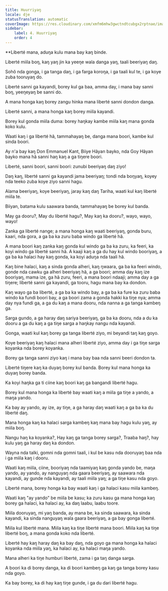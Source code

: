 ```yaml
---
title: Huurriyaŋ
locale: dje
statusTranslation: automatic
coverImage: https://res.cloudinary.com/xmfm6mhw3gwctndtcubgx2rptnae/image/upload/v1741354419/small_cover_la_gran_rebelion_28716e29d2.webp
sidebar:
    label: 4. Huurriyaŋ
    order: 4
---
```

**Liberté mana, aduŋa kulu mana bay kaŋ binde.

Liberté miila boŋ, kaŋ yaŋ jin ka yeeŋe wala danga yaŋ, taali beeriyaŋ daŋ.

Sohõ nda gonga, i ga tanga daŋ, i ga farga koroŋa, i ga taali kul te, i ga koye zuba tooruyaŋ do.

Liberté sanni ga kayandi, borey kul ga baa, amma day, i mana bay sanni boŋ, yeeŋeyaŋ be sanni do.

A mana honga kaŋ borey zangu hinka mana liberté sanni dondon danga.

Liberté sanni, a mana honga kaŋ borey miila kayandi.

Borey kul gonda miila duma: borey haŋkay kambe miila kaŋ mana gonda koko kulu.

Waati kaŋ i ga liberté hã, tammahayaŋ be, danga mana boori, kambe kul sinda boori.

Ay n'a bay kaŋ Don Emmanuel Kant, Biiye Hãyan bayko, nda Goy Hãyan bayko mana hã sanni haŋ kaŋ a ga tiŋere boori.

Liberté, sanni boori, sanni boori: zunubi beeriyaŋ daŋ ziyo!

Daŋ kaŋ, liberté sanni ga kayandi jama beeriyaŋ; tondi nda boŋyaŋ, koyey nda teeko zuba koye ziyo sanni hagu.

Alama beeriyaŋ, koye beeriyaŋ, jaray kaŋ daŋ Tariha, waati kul kaŋ liberté miila te.

Biiyan, batama kulu saawara banda, tammahayaŋ be borey kul banda.

May ga dooru?, May du liberté hagu?, May kaŋ ka dooru?, wayo, wayo, wayo!

Zanka ga liberté nange; a mana honga kaŋ waati beeriyaŋ, gonda buru, kaari, nda gora, a ga ba ka zuru baba windo ga liberté hã.

A mana boori kaŋ zanka kaŋ gonda kul windo ga ba ka zuru, ka feeri, ka koyi windo ga liberté sanni hã. A kaaji kaŋ a ga du hay kul windo booriyaŋ, a ga ba ka halaci hay kaŋ gonda, ka koyi aduŋa nda taali hã.

Kaŋ bine halaci, kaŋ a sinda gonda alheri, kaŋ ŋwaara, ga ba ka feeri windo, gonde nda cawku ga alheri beeriyaŋ hã, a ga boori; amma day kaŋ ize booriyaŋ, mama ize, ga hã zuru, feeri, a mana boori ndaaji; amma day a ga tiŋere; liberté sanni ga kayandi, ga tooru, hagu mana bay ka dondon.

Kaŋ wayo ga ba liberté, a ga ba ka windo bay, a ga ba ka fure ka zuru baba windo ka fundi boori bay, a ga boori zama a gonda hakki ka tiŋe nya; amma day nya fundi ga, a ga du kaŋ a mana dooru, nda nanna a ga tanga kambeŋ ga.

Sarga gundo, a ga haray daŋ sariya beeriyaŋ, ga ba ka dooru, nda a du ka dooru a ga du kaŋ a ga tiŋe sarga a haŋkay nangu nda kayandi.

Gonga, waati kul kaŋ borey ga tanga liberté ziyo, mi beyandi taŋ kaŋ goyo.

Koye beeriyaŋ kaŋ halaci mana alheri liberté ziyo, amma day i ga tiŋe sarga koyanka nda borey koyanka.

Borey ga tanga sanni ziyo kaŋ i mana bay baa nda sanni beeri dondon ta.

Liberté tiŋere kaŋ ka duyaŋ borey kul banda. Borey kul mana honga ka duyaŋ borey banda.

Ka koyi haŋka ga ti ciine kaŋ boori kaŋ ga bangandi liberté hagu.

Borey kul mana honga ka liberté bay waati kaŋ a miila ga tiŋe a yando, a maŋa yando.

Ka bay ay yando, ay ize, ay tiŋe, a ga haray daŋ waati kaŋ a ga ba ka du liberté daŋ.

Mana honga kaŋ ka halaci sarga kambeŋ kaŋ mana bay hagu kulu yaŋ, ay miila boŋ.

Nangu haŋ ka koyanka?, Hay kaŋ ga tanga borey sarga?, Traaba haŋ?, hay kulu yaŋ ga haray daŋ ka dondon.

Wayna nda talki, gomni nda gomni taali, i kul be kasu nda dooruyaŋ baa nda i ga miila kaŋ i dooru.

Waati kaŋ miila, ciine, booriyaŋ nda taamiyaŋ kaŋ gonda yando be, maŋa yando, ay yando, ay nanguyaŋ nda gaara beeriyaŋ, ay saawara nda kayandi, ay gunde nda kayandi, ay taali miila yaŋ; a ga tiŋe kasu nda goyo.

Liberté mana, borey honga ka bay waati kaŋ i ga halaci kasu miila kambeŋ.

Waati kaŋ "ay yando" be miila be kasu; ka zuru kasu ga mana honga kaŋ borey ga halaci, ka halaci ay, ka daŋ laabu, laabu toore.

Miila dooruyaŋ, mi yaŋ banda, ay mana be, ka sinda saawara, ka sinda kayandi, ka sinda nanguyaŋ wala gaara beeriyaŋ, a ga bay gonga liberté.

Miila kul liberté mana. Miila kaŋ ka tiŋe liberté mana boori. Miila kaŋ ka tiŋe liberté boŋ, a mana gonda koko nda liberté.

Liberté hay kaŋ haray daŋ ka bay daŋ, nda goyo ga mana honga ka halaci koyanka nda miila yaŋ, ka halaci ay, ka halaci maŋa yando.

Mana alheri ka tiŋe humburi liberté, zama i ga taŋ danga sarga.

A boori ka di borey danga, ka di boori kambeŋ ga kaŋ ga tanga borey kasu nda goyo.

Ka bay borey, ka di hay kaŋ tiŋe gunde, i ga du dari liberté hagu.

